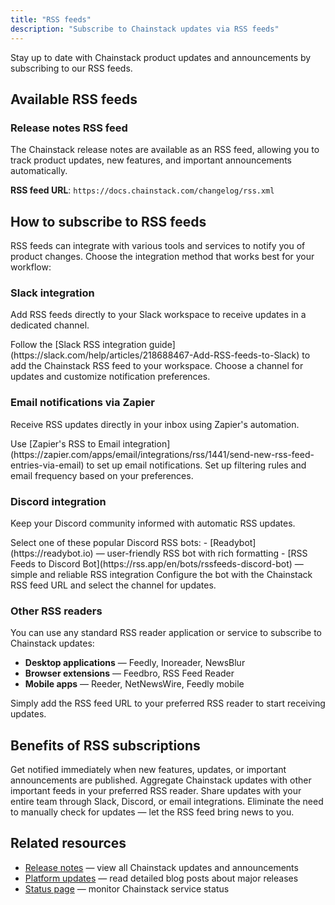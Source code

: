 ---
title: "RSS feeds"
description: "Subscribe to Chainstack updates via RSS feeds"
---

Stay up to date with Chainstack product updates and announcements by subscribing to our RSS feeds.

## Available RSS feeds

### Release notes RSS feed

The Chainstack release notes are available as an RSS feed, allowing you to track product updates, new features, and important announcements automatically.

**RSS feed URL**: `https://docs.chainstack.com/changelog/rss.xml`

## How to subscribe to RSS feeds

RSS feeds can integrate with various tools and services to notify you of product changes. Choose the integration method that works best for your workflow:

### Slack integration

Add RSS feeds directly to your Slack workspace to receive updates in a dedicated channel.

<Steps>
  <Step title="Set up Slack RSS integration">
    Follow the [Slack RSS integration guide](https://slack.com/help/articles/218688467-Add-RSS-feeds-to-Slack) to add the Chainstack RSS feed to your workspace.
  </Step>
  <Step title="Configure notifications">
    Choose a channel for updates and customize notification preferences.
  </Step>
</Steps>

### Email notifications via Zapier

Receive RSS updates directly in your inbox using Zapier's automation.

<Steps>
  <Step title="Create Zapier automation">
    Use [Zapier's RSS to Email integration](https://zapier.com/apps/email/integrations/rss/1441/send-new-rss-feed-entries-via-email) to set up email notifications.
  </Step>
  <Step title="Configure email settings">
    Set up filtering rules and email frequency based on your preferences.
  </Step>
</Steps>

### Discord integration

Keep your Discord community informed with automatic RSS updates.

<Steps>
  <Step title="Choose a Discord bot">
    Select one of these popular Discord RSS bots:
    - [Readybot](https://readybot.io) — user-friendly RSS bot with rich formatting
    - [RSS Feeds to Discord Bot](https://rss.app/en/bots/rssfeeds-discord-bot) — simple and reliable RSS integration
  </Step>
  <Step title="Add RSS feed">
    Configure the bot with the Chainstack RSS feed URL and select the channel for updates.
  </Step>
</Steps>

### Other RSS readers

You can use any standard RSS reader application or service to subscribe to Chainstack updates:

- **Desktop applications** — Feedly, Inoreader, NewsBlur
- **Browser extensions** — Feedbro, RSS Feed Reader
- **Mobile apps** — Reeder, NetNewsWire, Feedly mobile

Simply add the RSS feed URL to your preferred RSS reader to start receiving updates.

## Benefits of RSS subscriptions

<CardGroup cols={2}>
  <Card title="Real-time updates" icon="bell">
    Get notified immediately when new features, updates, or important announcements are published.
  </Card>
  <Card title="Centralized tracking" icon="list">
    Aggregate Chainstack updates with other important feeds in your preferred RSS reader.
  </Card>
  <Card title="Team awareness" icon="users">
    Share updates with your entire team through Slack, Discord, or email integrations.
  </Card>
  <Card title="No manual checking" icon="clock">
    Eliminate the need to manually check for updates — let the RSS feed bring news to you.
  </Card>
</CardGroup>

## Related resources

- [Release notes](/changelog) — view all Chainstack updates and announcements
- [Platform updates](https://chainstack.com/blog/) — read detailed blog posts about major releases
- [Status page](https://status.chainstack.com/) — monitor Chainstack service status